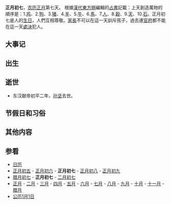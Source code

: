 '''正月初七'''，[[农历|农历]][[正月|正月]]第七天。
{{Lunar01Calendar}}
根據[[漢代|漢代]][[東方朔|東方朔]]編輯的[[占書|占書]]記載：上天創造萬物的順序是：1.[[鸡|鸡]]、2.[[狗|狗]]、3.[[猪|猪]]、4.[[羊|羊]]、5.[[牛|牛]]、6.[[馬|馬]]、7.[[人|人]]、8.[[穀|穀]]、9.[[天|天]]、10.[[石|石]]。正月初七是人的[[生日|生日]]，人們互相尊敬。[[家長|家長]]不可以在這一天訓斥孩子，過去連[[官府|官府]]都不能在這一天[[處決|處決]]犯人。

==大事记==

==出生==

==逝世==
*东汉献帝初平二年，[[孙坚|孙坚]]去世。
==节假日和习俗==

==其他内容==

==参看==
*[[历史上的今天|日历]]
*[[正月初五|正月初五]] - [[正月初六|正月初六]] - '''正月初七''' - [[正月初八|正月初八]] - [[正月初九|正月初九]]
*[[腊月初七|腊月初七]] - '''正月初七''' - [[二月初七|二月初七]]
*[[正月|正月]] - [[二月_(农历)|二月]] - [[三月_(农历)|三月]] - [[四月_(农历)|四月]] - [[五月_(农历)|五月]] - [[六月_(农历)|六月]] - [[七月_(农历)|七月]] - [[八月_(农历)|八月]] - [[九月_(农历)|九月]] - [[十月_(农历)|十月]] - [[十一月_(农历)|十一月]] - [[腊月|腊月]]
*[[公历|公历]][[1月1日|1月1日]]